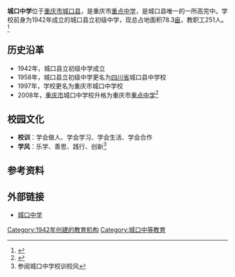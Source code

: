 {{Infobox School
| name        = 城口中学
| other_name    =
| image       =
| motto       = 学会做人、学会学习、学会生活、学会合作
| established  =  1942年
| type        = [[公立|公立]]中学
| religion    = 
| affiliation =
| district    = {{CHN}}[[重庆市|重庆市]]城口县
| grades      = 
| president   =  向贵华
| principal   = 
| dean        = 
| college     = 
| area        = 30,000[[平方米|平方米]]
| sc          =
| cs          =
| faculty     = 
| staff       = 251
| students    = 
| athletics   = 
| conference  = 
| colors      = 
| mascot      = 
| magazine    = 
| free_label  = 
| free_text   = 
| free_label2 = 
| free_text2  = 
| free_label3 = 
| free_text3  = 
| address     = [[重庆市|重庆市]][[城口县|城口县]]南大门
| website     = http://www.cqckzx.com/index.asp
}}

'''城口中学'''位于[[重庆市|重庆市]][[城口县|城口县]]，是重庆市[[重点中学|重点中学]]，是城口县唯一的一所高完中。学校前身为1942年成立的城口县立初级中学，现总占地面积78.3[[亩|亩]]，教职工251人。<ref>{{cite web |url=http://www.cqckzx.com/show.asp?id=206&cid=11 |title=城口中学简介 |accessdate=2016-08-11 |publisher=城口中学 |archive-date=2017-02-23 |archive-url=https://web.archive.org/web/20170223072710/http://cqckzx.com/show.asp?id=206&cid=11 |dead-url=no }}</ref>

== 历史沿革 ==
*1942年，城口县立初级中学成立
*1958年，城口县立初级中学更名为[[四川省|四川省]]城口县中学校
*1997年，学校更名为重庆市城口中学校
*2008年，[[重庆市|重庆市]]城口中学校升格为重庆市[[重点中学|重点中学]]<ref>{{cite web |url=http://www.cqckzx.com/show.asp?id=207&cid=11 |title=历史沿革 |accessdate=2016-08-11 |publisher=城口中学 |archive-date=2017-02-23 |archive-url=https://web.archive.org/web/20170223073759/http://cqckzx.com/show.asp?id=207&cid=11 |dead-url=no }}</ref>
== 校园文化 ==
*'''校训'''：学会做人、学会学习、学会生活、学会合作
*'''学风'''：乐学、善思、践行、创新<ref>参阅城口中学校训校风</ref>
== 参考资料 ==
{{reflist}}

== 外部链接 ==
*[https://web.archive.org/web/20161020064050/http://cqckzx.com/index.asp  城口中学]

{{Authority control}}
[[Category:1942年创建的教育机构|Category:1942年创建的教育机构]]
[[Category:城口中等教育|Category:城口中等教育]]